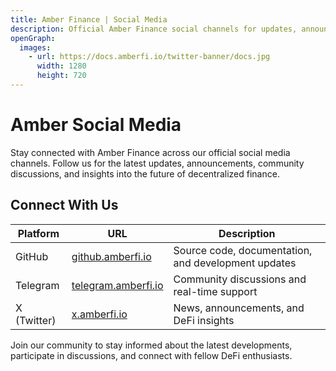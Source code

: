 ```yaml
---
title: Amber Finance | Social Media
description: Official Amber Finance social channels for updates, announcements, community discussions, and support.
openGraph:
  images:
    - url: https://docs.amberfi.io/twitter-banner/docs.jpg
      width: 1280
      height: 720
---
```


# Amber Social Media

Stay connected with Amber Finance across our official social media channels. Follow us for the latest updates, announcements, community discussions, and insights into the future of decentralized finance.

## Connect With Us

| Platform    | URL                                                | Description                                         |
| ----------- | -------------------------------------------------- | --------------------------------------------------- |
| GitHub      | [github.amberfi.io](https://github.amberfi.io)     | Source code, documentation, and development updates |
| Telegram    | [telegram.amberfi.io](https://telegram.amberfi.io) | Community discussions and real-time support         |
| X (Twitter) | [x.amberfi.io](https://x.amberfi.io)               | News, announcements, and DeFi insights              |

Join our community to stay informed about the latest developments, participate in discussions, and connect with fellow DeFi enthusiasts.
